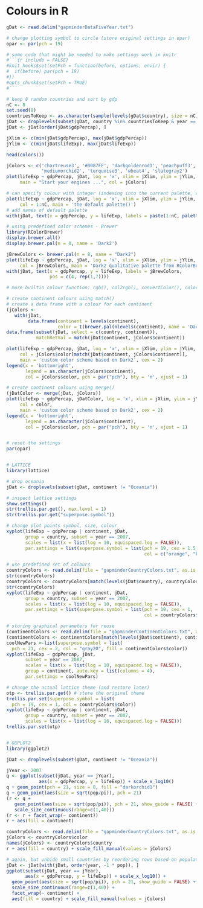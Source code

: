 Colours in R
======================

```r
gDat <- read.delim("gapminderDataFiveYear.txt")

# change plotting symbol to circle (store original settings in opar)
opar <- par(pch = 19)

# some code that might be needed to make settings work in knitr
#```{r include = FALSE}  
#knit_hooks$set(setPch = function(before, options, envir) {  
#  if(before) par(pch = 19)  
#})  
#opts_chunk$set(setPch = TRUE)  
#```

# keep 8 random countries and sort by gdp
nC <- 8
set.seed(8)
countriesToKeep <- as.character(sample(levels(gDat$country), size = nC))
jDat <- droplevels(subset(gDat, country %in% countriesToKeep & year == 2007))
jDat <- jDat[order(jDat$gdpPercap), ]

jXlim <- c(min(jDat$gdpPercap), max(jDat$gdpPercap))
jYlim <- c(min(jDat$lifeExp), max(jDat$lifeExp))

head(colors())

jColors <- c('chartreuse3', '#0087FF', 'darkgoldenrod1', 'peachpuff3',
             'mediumorchid2', 'turquoise3', 'wheat4', 'slategray2')
plot(lifeExp ~ gdpPercap, jDat, log = 'x', xlim = jXlim, ylim = jYlim,
     main = "Start your engines ...", col = jColors)

# can specify colour with integer (indexing into the current palette, which can be seen with 'palette()')
plot(lifeExp ~ gdpPercap, jDat, log = 'x', xlim = jXlim, ylim = jYlim,
     col = 1:nC, main = 'the default palette()')
# add names of default palette
with(jDat, text(x = gdpPercap, y = lifeExp, labels = paste(1:nC, palette()), pos = c(4, rep(1,7))))

# using predefined color schemes - Brewer
library(RColorBrewer)
display.brewer.all()
display.brewer.pal(n = 8, name = 'Dark2')

jBrewColors <- brewer.pal(n = 8, name = "Dark2")
plot(lifeExp ~ gdpPercap, jDat, log = 'x', xlim = jXlim, ylim = jYlim,
     col = jBrewColors, main = 'Dark2 qualitative palette from RColorBrewer')
with(jDat, text(x = gdpPercap, y = lifeExp, labels = jBrewColors,
                pos = c(4, rep(1,7))))

# more builtin colour function: rgb(), col2rgb(), convertColor(), colorspace()

# create continent colours using match()
# create a data frame with a colour for each continent
(jColors <-
   with(jDat,
        data.frame(continent = levels(continent),
                   color = I(brewer.pal(nlevels(continent), name = 'Dark2')))))
data.frame(subset(jDat, select = c(country, continent)),
           matchRetVal = match(jDat$continent, jColors$continent))

plot(lifeExp ~ gdpPercap, jDat, log = 'x', xlim = jXlim, ylim = jYlim,
     col = jColors$color[match(jDat$continent, jColors$continent)],
     main = 'custom color scheme based on Dark2', cex = 2)
legend(x = 'bottomright', 
       legend = as.character(jColors$continent),
       col = jColors$color, pch = par("pch"), bty = 'n', xjust = 1)

# create continent colours using merge()
(jDatColor <- merge(jDat, jColors))
plot(lifeExp ~ gdpPercap, jDatColor, log = 'x', xlim = jXlim, ylim = jYlim,
     col = color,
     main = 'custom color scheme based on Dark2', cex = 2)
legend(x = 'bottomright', 
       legend = as.character(jColors$continent),
       col = jColors$color, pch = par("pch"), bty = 'n', xjust = 1)


# reset the settings
par(opar)


# LATTICE
library(lattice)

# drop oceania
jDat <- droplevels(subset(gDat, continent != "Oceania"))

# inspect lattice settings
show.settings()
str(trellis.par.get(), max.level = 1)
str(trellis.par.get("superpose.symbol"))

# change plot points symbol, size, colour
xyplot(lifeExp ~ gdpPercap | continent, jDat,
       group = country, subset = year == 2007,
       scales = list(x = list(log = 10, equispaced.log = FALSE)),
       par.settings = list(superpose.symbol = list(pch = 19, cex = 1.5,
                                                   col = c("orange", "blue"))))

# use predefined set of colours
countryColors <- read.delim(file = "gapminderCountryColors.txt", as.is = 3)
str(countryColors)
countryColors <- countryColors[match(levels(jDat$country), countryColors$country), ]
str(countryColors)
xyplot(lifeExp ~ gdpPercap | continent, jDat,
       group = country, subset = year == 2007,
       scales = list(x = list(log = 10, equispaced.log = FALSE)),
       par.settings = list(superpose.symbol = list(pch = 19, cex = 1,
                                                   col = countryColors$color)))

# storing graphical parameters for reuse
(continentColors <- read.delim(file = "gapminderContinentColors.txt", as.is = 3))
(continentColors <- continentColors[match(levels(jDat$continent), continentColors$continent), ])
coolNewPars <-list(superpose.symbol = list(
  pch = 21, cex = 2, col = "gray20", fill = continentColors$color))
xyplot(lifeExp ~ gdpPercap, jDat,
       subset = year == 2007,
       scales = list(x = list(log = 10, equispaced.log = FALSE)),
       group = continent, auto.key = list(columns = 4),
       par.settings = coolNewPars)

# change the actual lattice theme (and restore later)
otp <- trellis.par.get() # store the original theme
trellis.par.set(superpose.symbol = list(
  pch = 19, cex = 1, col = countryColors$color))
xyplot(lifeExp ~ gdpPercap | continent, jDat,
       group = country, subset = year == 2007,
       scales = list(x = list(log = 10, equispaced.log = FALSE)))
trellis.par.set(otp)


# GGPLOT2
library(ggplot2)

jDat <- droplevels(subset(gDat, continent != "Oceania"))

jYear <- 2007
q <- ggplot(subset(jDat, year == jYear),
            aes(x = gdpPercap, y = lifeExp)) + scale_x_log10()
q + geom_point(pch = 21, size = 8, fill = "darkorchid1")
q + geom_point(aes(size = sqrt(pop/pi)), pch = 21)
(r <- q +
   geom_point(aes(size = sqrt(pop/pi)), pch = 21, show_guide = FALSE) +
   scale_size_continuous(range=c(1,40)))
(r <- r + facet_wrap(~ continent))
r + aes(fill = continent)

countryColors <- read.delim(file = "gapminderCountryColors.txt", as.is = 3)
jColors <- countryColors$color
names(jColors) <- countryColors$country
r + aes(fill = country) + scale_fill_manual(values = jColors)

# again, but unhide small countries by reordering rows based on population
jDat <- jDat[with(jDat, order(year, -1 * pop)), ]
ggplot(subset(jDat, year == jYear),
       aes(x = gdpPercap, y = lifeExp)) + scale_x_log10() +
  geom_point(aes(size = sqrt(pop/pi)), pch = 21, show_guide = FALSE) +
  scale_size_continuous(range=c(1,40)) +
  facet_wrap(~ continent) +
  aes(fill = country) + scale_fill_manual(values = jColors)
```